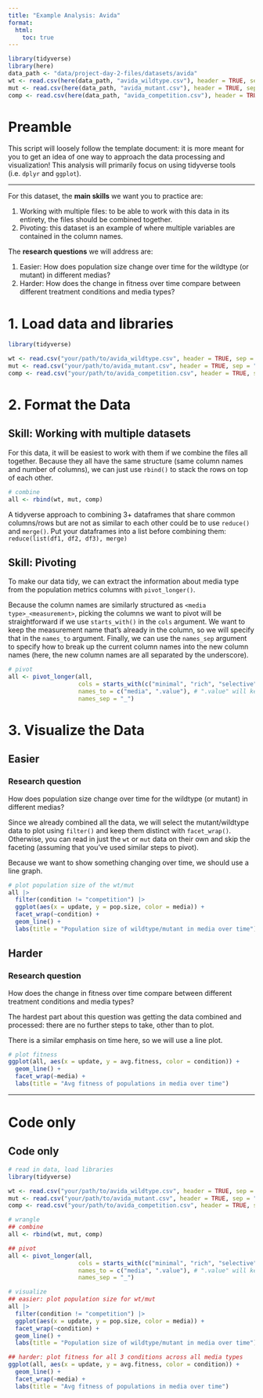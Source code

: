 ```yaml
---
title: "Example Analysis: Avida"
format: 
  html:
    toc: true
---
```


```r
library(tidyverse)
library(here)
data_path <- "data/project-day-2-files/datasets/avida"
wt <- read.csv(here(data_path, "avida_wildtype.csv"), header = TRUE, sep = ",")
mut <- read.csv(here(data_path, "avida_mutant.csv"), header = TRUE, sep = ",")
comp <- read.csv(here(data_path, "avida_competition.csv"), header = TRUE, sep = ",")
```

# Preamble

This script will loosely follow the template document: it is more meant for you to get an idea of one way to approach the data processing and visualization! This analysis will primarily focus on using tidyverse tools (i.e. `dplyr` and `ggplot`).

------------------------------------------------------------------------

For this dataset, the **main skills** we want you to practice are:

1.  Working with multiple files: to be able to work with this data in its entirety, the files should be combined together.
2.  Pivoting: this dataset is an example of where multiple variables are contained in the column names.

The **research questions** we will address are:

1.  Easier: How does population size change over time for the wildtype (or mutant) in different medias?
2.  Harder: How does the change in fitness over time compare between different treatment conditions and media types?

# 1. Load data and libraries

```r
library(tidyverse)

wt <- read.csv("your/path/to/avida_wildtype.csv", header = TRUE, sep = ",")
mut <- read.csv("your/path/to/avida_mutant.csv", header = TRUE, sep = ",")
comp <- read.csv("your/path/to/avida_competition.csv", header = TRUE, sep = ",")
```

# 2. Format the Data

## Skill: Working with multiple datasets

For this data, it will be easiest to work with them if we combine the files all together. Because they all have the same structure (same column names and number of columns), we can just use `rbind()` to stack the rows on top of each other.

```r
# combine
all <- rbind(wt, mut, comp)
```

::: {.callout-note title="Other approaches to combining 3+ dataframes" collapse="true"}
A tidyverse approach to combining 3+ dataframes that share common columns/rows but are not as similar to each other could be to use `reduce()` and `merge()`. Put your dataframes into a list before combining them: `reduce(list(df1, df2, df3), merge)`
:::

## Skill: Pivoting

To make our data tidy, we can extract the information about media type from the population metrics columns with `pivot_longer()`.

Because the column names are similarly structured as `<media type>_<measurement>`, picking the columns we want to pivot will be straightforward if we use `starts_with()` in the `cols` argument. We want to keep the measurement name that's already in the column, so we will specify that in the `names_to` argument. Finally, we can use the `names_sep` argument to specify how to break up the current column names into the new column names (here, the new column names are all separated by the underscore).

```r
# pivot
all <- pivot_longer(all,
                    cols = starts_with(c("minimal", "rich", "selective")),
                    names_to = c("media", ".value"), # ".value" will keep the <measurement> as the column name after pivoting
                    names_sep = "_")
```

# 3. Visualize the Data

## Easier

::: callout-note
### Research question

How does population size change over time for the wildtype (or mutant) in different medias?
:::

Since we already combined all the data, we will select the mutant/wildtype data to plot using `filter()` and keep them distinct with `facet_wrap()`. Otherwise, you can read in just the `wt` or `mut` data on their own and skip the faceting (assuming that you've used similar steps to pivot).

Because we want to show something changing over time, we should use a line graph.

```r
# plot population size of the wt/mut
all |>
  filter(condition != "competition") |>
  ggplot(aes(x = update, y = pop.size, color = media)) +
  facet_wrap(~condition) +
  geom_line() +
  labs(title = "Population size of wildtype/mutant in media over time")
```

## Harder

::: callout-note
### Research question

How does the change in fitness over time compare between different treatment conditions and media types?
:::

The hardest part about this question was getting the data combined and processed: there are no further steps to take, other than to plot.

There is a similar emphasis on time here, so we will use a line plot.

```r
# plot fitness
ggplot(all, aes(x = update, y = avg.fitness, color = condition)) +
  geom_line() +
  facet_wrap(~media) +
  labs(title = "Avg fitness of populations in media over time")
```

------------------------------------------------------------------------

# Code only

::: {.callout-note collapse="true"}
## Code only

```r
# read in data, load libraries
library(tidyverse)

wt <- read.csv("your/path/to/avida_wildtype.csv", header = TRUE, sep = ",")
mut <- read.csv("your/path/to/avida_mutant.csv", header = TRUE, sep = ",")
comp <- read.csv("your/path/to/avida_competition.csv", header = TRUE, sep = ",")

# wrangle
## combine
all <- rbind(wt, mut, comp)

## pivot
all <- pivot_longer(all,
                    cols = starts_with(c("minimal", "rich", "selective")),
                    names_to = c("media", ".value"), # ".value" will keep the <measurement> as the column name after pivoting
                    names_sep = "_")

# visualize
## easier: plot population size for wt/mut
all |>
  filter(condition != "competition") |>
  ggplot(aes(x = update, y = pop.size, color = media)) +
  facet_wrap(~condition) +
  geom_line() +
  labs(title = "Population size of wildtype/mutant in media over time")

## harder: plot fitness for all 3 conditions across all media types
ggplot(all, aes(x = update, y = avg.fitness, color = condition)) +
  geom_line() +
  facet_wrap(~media) +
  labs(title = "Avg fitness of populations in media over time")
```
:::

